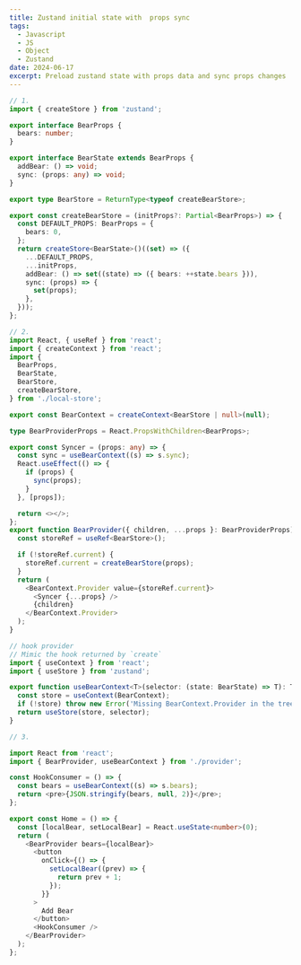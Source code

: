 ```yaml
---
title: Zustand initial state with  props sync
tags:
  - Javascript
  - JS
  - Object
  - Zustand
date: 2024-06-17
excerpt: Preload zustand state with props data and sync props changes
---
```


```ts
// 1.
import { createStore } from 'zustand';

export interface BearProps {
  bears: number;
}

export interface BearState extends BearProps {
  addBear: () => void;
  sync: (props: any) => void;
}

export type BearStore = ReturnType<typeof createBearStore>;

export const createBearStore = (initProps?: Partial<BearProps>) => {
  const DEFAULT_PROPS: BearProps = {
    bears: 0,
  };
  return createStore<BearState>()((set) => ({
    ...DEFAULT_PROPS,
    ...initProps,
    addBear: () => set((state) => ({ bears: ++state.bears })),
    sync: (props) => {
      set(props);
    },
  }));
};

```

```ts
// 2.
import React, { useRef } from 'react';
import { createContext } from 'react';
import {
  BearProps,
  BearState,
  BearStore,
  createBearStore,
} from './local-store';

export const BearContext = createContext<BearStore | null>(null);

type BearProviderProps = React.PropsWithChildren<BearProps>;

export const Syncer = (props: any) => {
  const sync = useBearContext((s) => s.sync);
  React.useEffect(() => {
    if (props) {
      sync(props);
    }
  }, [props]);

  return <></>;
};
export function BearProvider({ children, ...props }: BearProviderProps) {
  const storeRef = useRef<BearStore>();

  if (!storeRef.current) {
    storeRef.current = createBearStore(props);
  }
  return (
    <BearContext.Provider value={storeRef.current}>
      <Syncer {...props} />
      {children}
    </BearContext.Provider>
  );
}

// hook provider
// Mimic the hook returned by `create`
import { useContext } from 'react';
import { useStore } from 'zustand';

export function useBearContext<T>(selector: (state: BearState) => T): T {
  const store = useContext(BearContext);
  if (!store) throw new Error('Missing BearContext.Provider in the tree');
  return useStore(store, selector);
}

```

```ts
// 3.

import React from 'react';
import { BearProvider, useBearContext } from './provider';

const HookConsumer = () => {
  const bears = useBearContext((s) => s.bears);
  return <pre>{JSON.stringify(bears, null, 2)}</pre>;
};

export const Home = () => {
  const [localBear, setLocalBear] = React.useState<number>(0);
  return (
    <BearProvider bears={localBear}>
      <button
        onClick={() => {
          setLocalBear((prev) => {
            return prev + 1;
          });
        }}
      >
        Add Bear
      </button>
      <HookConsumer />
    </BearProvider>
  );
};

```